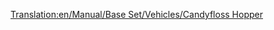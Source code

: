 [[Translation:en/Manual/Base Set/Vehicles/Candyfloss Hopper]]
{{it/Vagoni|Picture=[[File:en/Candyflosshopper.png]]
|Name=Tramoggia per zucchero filato
|NormalCost=€ 2.084
|NormalWeight=20 / 50 t
|NormalCapacity=30 tonn. di zucchero filato
|MonoCost="
|MonoWeight=20 / 55 t
|MonoCapacity=35 tonn. di zucchero filato
|MagCost="
|MagWeight=20 / 57 t
|MagCapacity=37 tonn. di zucchero filato
|Description=Carro utilizzato per trasportare la produzione delle foreste di zucchero filato alle fabbriche di caramelle del Toyland.
}}